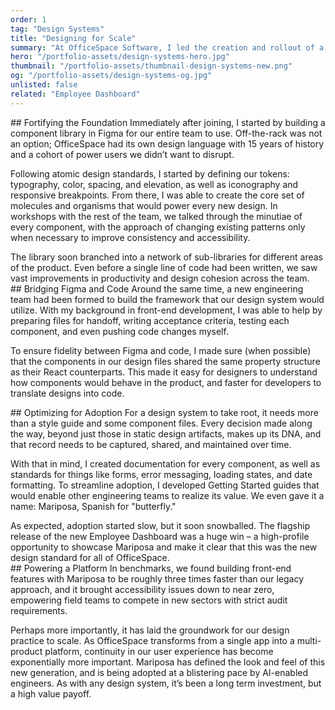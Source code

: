 ```yaml
---
order: 1
tag: "Design Systems"
title: "Designing for Scale"
summary: "At OfficeSpace Software, I led the creation and rollout of a design system that tripled development velocity, unlocked new sales segments, and is facilitating our growth into a multi-product platform. Meet Mariposa."
hero: "/portfolio-assets/design-systems-hero.jpg"
thumbnail: "/portfolio-assets/thumbnail-design-systems-new.png"
og: "/portfolio-assets/design-systems-og.jpg"
unlisted: false
related: "Employee Dashboard"
---
```


<ProblemStatement
  eyebrow="The Problem"
  headline="Without a centralized Figma library or front-end framework, the user experience of OfficeSpace was fragmenting and process inefficiencies were holding us back."
  content="The company was on an ambitious growth plan to expand its product line, but designers and developers were working without the infrastructure needed to execute this strategy. Meanwhile, users were encountering more and more inconsistencies and accessibility failures in our UI, which we had no way to address globally."
/>

<div className="caseStudyText">
  ## Fortifying the Foundation
  Immediately after joining, I started by building a component library in Figma for our entire team to use. Off-the-rack was not an option; OfficeSpace had its own design language with 15 years of history and a cohort of power users we didn’t want to disrupt.

  Following atomic design standards, I started by defining our tokens: typography, color, spacing, and elevation, as well as iconography and responsive breakpoints. From there, I was able to create the core set of molecules and organisms that would power every new design. In workshops with the rest of the team, we talked through the minutiae of every component, with the approach of changing existing patterns only when necessary to improve consistency and accessibility.
</div>

<div className="caseStudyFigure">
  <Figure
    type="image"
    src="/portfolio-assets/design-systems-1.png"
    alt="The atomic tokens that make up the Mariposa design system."
    width={1000}
    height={500}
    quality={100}
  />
</div>

<div className="caseStudyText">
  The library soon branched into a network of sub-libraries for different areas of the product. Even before a single line of code had been written, we saw vast improvements in productivity and design cohesion across the team.
</div>

<div className="caseStudyText">
  ## Bridging Figma and Code
  Around the same time, a new engineering team had been formed to build the framework that our design system would utilize. With my background in front-end development, I was able to help by preparing files for handoff, writing acceptance criteria, testing each component, and even pushing code changes myself.

  To ensure fidelity between Figma and code, I made sure (when possible) that the components in our design files shared the same property structure as their React counterparts. This made it easy for designers to understand how components would behave in the product, and faster for developers to translate designs into code.
</div>

<div className="caseStudyFigure">
  <Figure
    type="custom"
    centered
    caption="Interactive: Modify the properties in Figma to see the changes reflected in code."
    width={1000}
    >
    <DesignSystemDemo />
  </Figure>
</div>

<div className="caseStudyText">
  ## Optimizing for Adoption
  For a design system to take root, it needs more than a style guide and some component files. Every decision made along the way, beyond just those in static design artifacts, makes up its DNA, and that record needs to be captured, shared, and maintained over time.

  With that in mind, I created documentation for every component, as well as standards for things like forms, error messaging, loading states, and date formatting. To streamline adoption, I developed Getting Started guides that would enable other engineering teams to realize its value. We even gave it a name: Mariposa, Spanish for "butterfly."
</div>

<div className="caseStudyFigure">
  <Figure
    type="image"
    centered
    src="/portfolio-assets/design-systems-3.jpg"
    alt="A screenshot of the employee dashboard built with Mariposa components."
    caption="The new employee dashboard was the realization of months of effort building Mariposa."
    width={1000}
    height={500}
    quality={100}
  />
</div>

<div className="caseStudyText">
  As expected, adoption started slow, but it soon snowballed. The flagship release of the new <Link href="/portfolio/employee-dashboard">Employee Dashboard</Link> was a huge win – a high-profile opportunity to showcase Mariposa and make it clear that this was the new design standard for all of OfficeSpace.
</div>

<div className="caseStudyText">
  ## Powering a Platform
  In benchmarks, we found building front-end features with Mariposa to be roughly three times faster than our legacy approach, and it brought accessibility issues down to near zero, empowering field teams to compete in new sectors with strict audit requirements.

  Perhaps more importantly, it has laid the groundwork for our design practice to scale. As OfficeSpace transforms from a single app into a multi-product platform, continuity in our user experience has become exponentially more important. Mariposa has defined the look and feel of this new generation, and is being adopted at a blistering pace by AI-enabled engineers. As with any design system, it’s been a long term investment, but a high value payoff.
</div>
